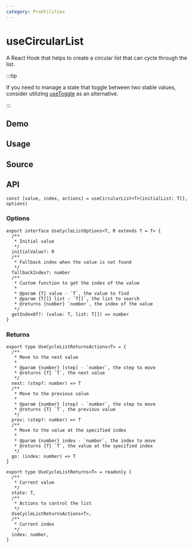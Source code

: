 ```yaml
---
category: ProUtilities
---
```


# useCircularList


<HooksType category="ProUtilities" />

A React Hook that helps to create a circular list that can cycle through the list.

:::tip

If you need to manage a state that toggle between two stable values, consider utilizing [useToggle](/reference/use-toggle) as an alternative.

:::

## Demo


<App />

## Usage



## Source


<Source />

## API

```tsx
const [value, index, actions] = useCircularList<T>(initialList: T[], options)
```

### Options

```tsx
export interface UseCycleListOptions<T, R extends T = T> {
  /**
   * Initial value
   */
  initialValue?: R
  /**
   * Fallback index when the value is not found
   */
  fallbackIndex?: number
  /**
   * Custom function to get the index of the value
   *
   * @param {T} value - `T`, the value to find
   * @param {T[]} list - `T[]`, the list to search
   * @returns {number} `number`, the index of the value
   */
  getIndexOf?: (value: T, list: T[]) => number
}
```

### Returns

```tsx
export type UseCycleListReturnsActions<T> = {
  /**
   * Move to the next value
   *
   * @param {number} [step] - `number`, the step to move
   * @returns {T} `T`, the next value
   */
  next: (step?: number) => T
  /**
   * Move to the previous value
   *
   * @param {number} [step] - `number`, the step to move
   * @returns {T} `T`, the previous value
   */
  prev: (step?: number) => T
  /**
   * Move to the value at the specified index
   *
   * @param {number} index - `number`, the index to move
   * @returns {T} `T`, the value at the specified index
   */
  go: (index: number) => T
}

export type UseCycleListReturns<T> = readonly [
  /**
   * Current value
   */
  state: T,
  /**
   * Actions to control the list
   */
  UseCycleListReturnsActions<T>,
  /**
   * Current index
   */
  index: number,
]
```
